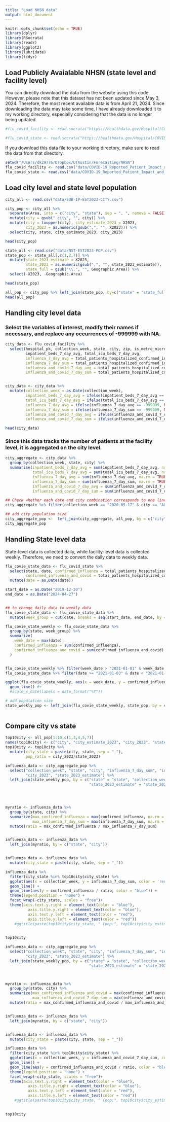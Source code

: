 ```yaml
---
title: "Load NHSN data"
output: html_document
---
```


```r
knitr::opts_chunk$set(echo = TRUE)
library(dplyr)
library(RSocrata)
library(readr)
library(ggplot2)
library(lubridate)
library(tidyr)
```

## Load Publicly Avaialable NHSN (state level and facility level)

You can directly download the data from the website using this code. However, please note that this dataset has not been updated since May 3, 2024. Therefore, the most recent available data is from April 21, 2024. Since downloading the data may take some time, I have already downloaded it to my working directory, especially considering that the data is no longer being updated.

```r
#flu_covid_facility <- read.socrata("https://healthdata.gov/Hospital/COVID-19-Reported-Patient-Impact-and-Hospital-Capa/anag-cw7u", stringsAsFactors = FALSE)

#flu_covid_state <- read.socrata("https://healthdata.gov/Hospital/COVID-19-Reported-Patient-Impact-and-Hospital-Capa/g62h-syeh", stringsAsFactors = FALSE)
```

If you download this data file to your working directory, make sure to read the data from that directory.

```r
setwd("/Users/dk29776/Dropbox/UTAustin/Forecasting/NHSN")
flu_covid_facility <- read.csv("data/COVID-19_Reported_Patient_Impact_and_Hospital_Capacity_by_Facility_20240517.csv")
flu_covid_state <- read.csv("data/COVID-19_Reported_Patient_Impact_and_Hospital_Capacity_by_State_Timeseries__RAW__20240517.csv")

```

## Load city level and state level population

```r
city_all <- read.csv("data/SUB-IP-EST2023-CITY.csv")

city_pop <- city_all %>%
  separate(Area, into = c("city", "state"), sep = ", ", remove = FALSE) %>%
  mutate(city = gsub(" city", "", city)) %>% 
  mutate(city = toupper(city), city_estimate_2023 = X2023, 
         city_2023 = as.numeric(gsub(",", "", X2023))) %>%
  select(city, state, city_estimate_2023, city_2023)

head(city_pop)

state_all <- read.csv("data/NST-EST2023-POP.csv")
state_pop <- state_all[,c(1,2,7)] %>%
  mutate(state_2023_estimate = X2023, 
         state_2023 = as.numeric(gsub(",", "", state_2023_estimate)),
         state_full = gsub("\\.", "", Geographic.Area)) %>%
  select(-X2023, -Geographic.Area)

head(state_pop)

all_pop <- city_pop %>% left_join(state_pop, by=c("state" = "state_full"))
head(all_pop)
```


## Handling city level data
### Select the variables of interest, modify their names if necessary, and replace any occurrences of -999999 with NA.

```r
city_data <- flu_covid_facility %>% 
  select(hospital_pk, collection_week, state, city, zip, is_metro_micro,
         inpatient_beds_7_day_avg, total_icu_beds_7_day_avg, 
         influenza_7_day_avg = total_patients_hospitalized_confirmed_influenza_7_day_avg,
         influenza_7_day_sum = total_patients_hospitalized_confirmed_influenza_7_day_sum,
         influenza_and_covid_7_day_avg = total_patients_hospitalized_confirmed_influenza_and_covid_7_day_avg,
         influenza_and_covid_7_day_sum = total_patients_hospitalized_confirmed_influenza_and_covid_7_day_sum) 


city_data <- city_data %>%
  mutate(collection_week = as.Date(collection_week),
         inpatient_beds_7_day_avg = ifelse(inpatient_beds_7_day_avg == -999999, NA, inpatient_beds_7_day_avg),
         total_icu_beds_7_day_avg = ifelse(total_icu_beds_7_day_avg == -999999, NA, total_icu_beds_7_day_avg),
         influenza_7_day_avg = ifelse(influenza_7_day_avg == -999999, NA, influenza_7_day_avg),
         influenza_7_day_sum = ifelse(influenza_7_day_sum == -999999, NA, influenza_7_day_sum),
         influenza_and_covid_7_day_avg = ifelse(influenza_and_covid_7_day_avg == -999999, NA, influenza_and_covid_7_day_avg),
         influenza_and_covid_7_day_sum = ifelse(influenza_and_covid_7_day_sum == -999999, NA, influenza_and_covid_7_day_sum))

head(city_data)
```


### Since this data tracks the number of patients at the facility level, it is aggregated on the city level.

```r
city_aggregate <- city_data %>% 
  group_by(collection_week, state, city) %>%
  summarise(inpatient_beds_7_day_avg = sum(inpatient_beds_7_day_avg, na.rm = TRUE),
            total_icu_beds_7_day_avg = sum(total_icu_beds_7_day_avg, na.rm = TRUE),
            influenza_7_day_avg = sum(influenza_7_day_avg, na.rm = TRUE),
            influenza_7_day_sum = sum(influenza_7_day_sum, na.rm = TRUE),
            influenza_and_covid_7_day_avg = sum(influenza_and_covid_7_day_avg, na.rm = TRUE),
            influenza_and_covid_7_day_sum = sum(influenza_and_covid_7_day_sum, na.rm = TRUE))

## Check whether each date and city combination corresponds to one line of data.
city_aggregate %>% filter(collection_week == "2020-05-17" & city == "AUSTIN")

## add city population size 
city_aggregate_pop <-  left_join(city_aggregate, all_pop, by = c("city" = "city", "state" = "state.y"))
city_aggregate_pop

```





## Handling State level data 

State-level data is collected daily, while facility-level data is collected weekly. Therefore, we need to convert the daily data to weekly data.

```r
flu_covie_state_data <- flu_covid_state %>% 
  select(state, date, confirmed_influenza = total_patients_hospitalized_confirmed_influenza, 
         confirmed_influenza_and_covid = total_patients_hospitalized_confirmed_influenza_and_covid) %>%
  mutate(date = as.Date(date))

start_date = as.Date("2019-12-30")
end_date = as.Date("2024-04-27")


## to change daily data to weekly data
flu_covie_state_data <- flu_covie_state_data %>%
  mutate(week_group = cut(date, breaks = seq(start_date, end_date, by = "week"), labels = FALSE))

flu_covie_state_weekly <- flu_covie_state_data %>%
  group_by(state, week_group) %>%
  summarize(
    week_date = max(date),
    confirmed_influenza = sum(confirmed_influenza),
    confirmed_influenza_and_covid = sum(confirmed_influenza_and_covid)
  )


flu_covie_state_weekly %>% filter(week_date > "2021-01-01" & week_date < "2021-03-01" & state == "NY")
flu_covie_state_data %>% filter(date >= "2021-01-03" & date < "2021-01-11" & state == "NY")

ggplot(flu_covie_state_weekly, aes(x = week_date, y = confirmed_influenza, color = state))+
  geom_line() #+ 
  #scale_x_date(labels = date_format("%Y"))

# add population size
state_weekly_pop <- left_join(flu_covie_state_weekly, state_pop, by = c("state" = "state"))
  

```

## Compare city vs state

```r

top10city <- all_pop[1:10,c(1,3,4,5,7)] 
names(top10city) <- c("city", "city_estimate_2023", "city_2023", "state", "state_2023")
top10city <- top10city %>%
  mutate(city_state = paste(city, state, sep = "_"),
         pop_ratio = city_2023/state_2023)

influenza_data <- city_aggregate_pop %>%
  select("collection_week", "state", "city", "influenza_7_day_sum", "influenza_and_covid_7_day_sum", "city_estimate_2023",
         "city_2023", "state_2023_estimate") %>%
  left_join(state_weekly_pop, by = c("state" = "state", "collection_week" = "week_date", 
                                     "state_2023_estimate" = "state_2023_estimate"))


 

myratio <- influenza_data %>%
  group_by(state, city) %>%
  summarize(max_confirmed_influenza = max(confirmed_influenza, na.rm = TRUE),
            max_influenza_7_day_sum = max(influenza_7_day_sum, na.rm = TRUE)) %>%
  mutate(ratio = max_confirmed_influenza / max_influenza_7_day_sum)


influenza_data <- influenza_data %>%
  left_join(myratio, by = c("state", "city"))


influenza_data <- influenza_data %>%
  mutate(city_state = paste(city, state, sep = "_"))

influenza_data %>%
  filter(city_state %in% top10city$city_state) %>%
  ggplot(aes(x = collection_week, y = influenza_7_day_sum, color = 'red')) +
  geom_line() +
  geom_line(aes(y = confirmed_influenza / ratio, color = "blue")) +
  theme(legend.position = "none") + 
  facet_wrap(~city_state, scales = "free")+
  theme(axis.text.y.right = element_text(color = "blue"),
          axis.title.y.right = element_text(color = "blue"),
          axis.text.y.left = element_text(color = "red"),
          axis.title.y.left = element_text(color = "red"))  
    #ggtitle(paste(top10city$city_state, " (pop:", top10city$city_estimate_2023, ")", top10city$city_2023/top10city$state_2023, sep = "") )

  
top10city
```


```r

influenza_data <- city_aggregate_pop %>%
  select("collection_week", "state", "city", "influenza_7_day_sum", "influenza_and_covid_7_day_sum", "city_estimate_2023",
         "city_2023", "state_2023_estimate") %>%
  left_join(state_weekly_pop, by = c("state" = "state", "collection_week" = "week_date", 
                                     "state_2023_estimate" = "state_2023_estimate"))



myratio <- influenza_data %>%
  group_by(state, city) %>%
  summarize(max_confirmed_influenza_and_covid = max(confirmed_influenza_and_covid, na.rm = TRUE),
            max_influenza_and_covid_7_day_sum = max(influenza_and_covid_7_day_sum, na.rm = TRUE)) %>%
  mutate(ratio = max_confirmed_influenza_and_covid / max_influenza_and_covid_7_day_sum)


influenza_data <- influenza_data %>%
  left_join(myratio, by = c("state", "city"))


influenza_data <- influenza_data %>%
  mutate(city_state = paste(city, state, sep = "_"))

influenza_data %>%
  filter(city_state %in% top10city$city_state) %>%
  ggplot(aes(x = collection_week, y = influenza_and_covid_7_day_sum, color = 'red')) +
  geom_line() +
  geom_line(aes(y = confirmed_influenza_and_covid / ratio, color = "blue")) +
  theme(legend.position = "none") + 
  facet_wrap(~city_state, scales = "free")+
  theme(axis.text.y.right = element_text(color = "blue"),
          axis.title.y.right = element_text(color = "blue"),
          axis.text.y.left = element_text(color = "red"),
          axis.title.y.left = element_text(color = "red"))  
    #ggtitle(paste(top10city$city_state, " (pop:", top10city$city_estimate_2023, ")", top10city$city_2023/top10city$state_2023, sep = "") )

  
top10city

```